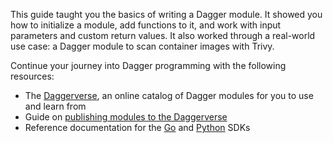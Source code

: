 This guide taught you the basics of writing a Dagger module. It showed you how to initialize a module, add functions to it, and work with input parameters and custom return values. It also worked through a real-world use case: a Dagger module to scan container images with Trivy.

Continue your journey into Dagger programming with the following resources:

- The [Daggerverse](https://daggerverse.dev), an online catalog of Dagger modules for you to use and learn from
- Guide on [publishing modules to the Daggerverse](../developer/821742-publishing-modules.mdx)
- Reference documentation for the [Go](https://pkg.go.dev/dagger.io/dagger) and [Python](https://dagger-io.readthedocs.org/) SDKs
